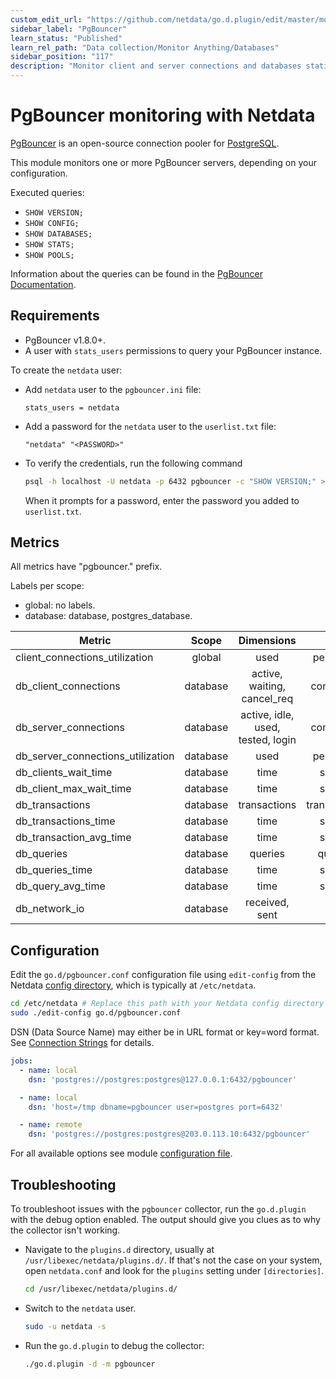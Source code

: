 ```yaml
---
custom_edit_url: "https://github.com/netdata/go.d.plugin/edit/master/modules/pgbouncer/README.md"
sidebar_label: "PgBouncer"
learn_status: "Published"
learn_rel_path: "Data collection/Monitor Anything/Databases"
sidebar_position: "117"
description: "Monitor client and server connections and databases statistics."
---
```



# PgBouncer monitoring with Netdata

[PgBouncer](https://www.pgbouncer.org/) is an open-source connection pooler
for [PostgreSQL](https://www.postgresql.org/).

This module monitors one or more PgBouncer servers, depending on your configuration.

Executed queries:

- `SHOW VERSION;`
- `SHOW CONFIG;`
- `SHOW DATABASES;`
- `SHOW STATS;`
- `SHOW POOLS;`

Information about the queries can be found in the [PgBouncer Documentation](http://pgbouncer.org/usage.html).

## Requirements

- PgBouncer v1.8.0+.
- A user with `stats_users` permissions to query your PgBouncer instance.

To create the `netdata` user:

- Add `netdata` user to the `pgbouncer.ini` file:

  ```text
  stats_users = netdata
  ```

- Add a password for the `netdata` user to the `userlist.txt` file:

  ```text
  "netdata" "<PASSWORD>"
  ```

- To verify the credentials, run the following command

  ```bash
  psql -h localhost -U netdata -p 6432 pgbouncer -c "SHOW VERSION;" >/dev/null 2>&1 && echo OK || echo FAIL
  ```

  When it prompts for a password, enter the password you added to `userlist.txt`.

## Metrics

All metrics have "pgbouncer." prefix.

Labels per scope:

- global: no labels.
- database: database, postgres_database.

| Metric                            |  Scope   |            Dimensions             |     Units      |
|-----------------------------------|:--------:|:---------------------------------:|:--------------:|
| client_connections_utilization    |  global  |               used                |   percentage   |
| db_client_connections             | database |    active, waiting, cancel_req    |  connections   |
| db_server_connections             | database | active, idle, used, tested, login |  connections   |
| db_server_connections_utilization | database |               used                |   percentage   |
| db_clients_wait_time              | database |               time                |    seconds     |
| db_client_max_wait_time           | database |               time                |    seconds     |
| db_transactions                   | database |           transactions            | transactions/s |
| db_transactions_time              | database |               time                |    seconds     |
| db_transaction_avg_time           | database |               time                |    seconds     |
| db_queries                        | database |              queries              |   queries/s    |
| db_queries_time                   | database |               time                |    seconds     |
| db_query_avg_time                 | database |               time                |    seconds     |
| db_network_io                     | database |          received, sent           |      B/s       |

## Configuration

Edit the `go.d/pgbouncer.conf` configuration file using `edit-config` from the
Netdata [config directory](https://learn.netdata.cloud/docs/configure/nodes), which is typically at `/etc/netdata`.

```bash
cd /etc/netdata # Replace this path with your Netdata config directory
sudo ./edit-config go.d/pgbouncer.conf
```

DSN (Data Source Name) may either be in URL format or key=word format.
See [Connection Strings](https://www.postgresql.org/docs/current/libpq-connect.html#LIBPQ-CONNSTRING) for details.

```yaml
jobs:
  - name: local
    dsn: 'postgres://postgres:postgres@127.0.0.1:6432/pgbouncer'

  - name: local
    dsn: 'host=/tmp dbname=pgbouncer user=postgres port=6432'

  - name: remote
    dsn: 'postgres://postgres:postgres@203.0.113.10:6432/pgbouncer'
```

For all available options see
module [configuration file](https://github.com/netdata/go.d.plugin/blob/master/config/go.d/pgbouncer.conf).

## Troubleshooting

To troubleshoot issues with the `pgbouncer` collector, run the `go.d.plugin` with the debug option enabled. The output
should give you clues as to why the collector isn't working.

- Navigate to the `plugins.d` directory, usually at `/usr/libexec/netdata/plugins.d/`. If that's not the case on
  your system, open `netdata.conf` and look for the `plugins` setting under `[directories]`.

  ```bash
  cd /usr/libexec/netdata/plugins.d/
  ```

- Switch to the `netdata` user.

  ```bash
  sudo -u netdata -s
  ```

- Run the `go.d.plugin` to debug the collector:

  ```bash
  ./go.d.plugin -d -m pgbouncer
  ```
